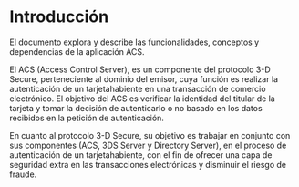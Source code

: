 <MissingTranslationBanner />

# Introducción

El documento explora y describe las funcionalidades, conceptos y dependencias de la aplicación ACS.

El ACS (Access Control Server), es un componente del protocolo 3-D Secure, perteneciente al dominio del emisor, cuya función es realizar la autenticación de un tarjetahabiente en una transacción de comercio electrónico. El objetivo del ACS es verificar la identidad del titular de la tarjeta y tomar la decisión de autenticarlo o no basado en los datos recibidos en la petición de autenticación.

En cuanto al protocolo 3-D Secure, su objetivo es trabajar en conjunto con sus componentes (ACS, 3DS Server y Directory Server), en el proceso de autenticación de un tarjetahabiente, con el fin de ofrecer una capa de seguridad extra en las transacciones electrónicas y disminuir el riesgo de fraude.